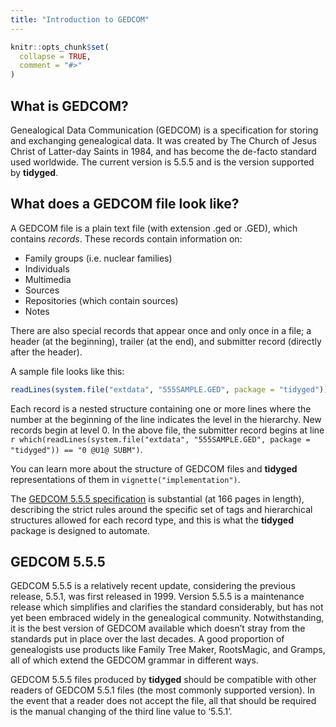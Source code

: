 ```yaml
---
title: "Introduction to GEDCOM"
---
```


```r
knitr::opts_chunk$set(
  collapse = TRUE,
  comment = "#>"
)
```

## What is GEDCOM?

Genealogical Data Communication (GEDCOM) is a specification for storing and exchanging genealogical data. It was created by The Church of Jesus Christ of Latter-day Saints in 1984, and has become the de-facto standard used worldwide. The current version is 5.5.5 and is the version supported by **tidyged**.

## What does a GEDCOM file look like?

A GEDCOM file is a plain text file (with extension .ged or .GED), which contains *records*. These records contain information on:

* Family groups (i.e. nuclear families)
* Individuals
* Multimedia
* Sources
* Repositories (which contain sources)
* Notes

There are also special records that appear once and only once in a file; a header (at the beginning), trailer (at the end), and submitter record (directly after the header).

A sample file looks like this:

```r
readLines(system.file("extdata", "555SAMPLE.GED", package = "tidyged"))
```

Each record is a nested structure containing one or more lines where the number at the beginning of the line indicates the level in the hierarchy. New records begin at level 0. In the above file, the submitter record begins at line `r which(readLines(system.file("extdata", "555SAMPLE.GED", package = "tidyged")) == "0 @U1@ SUBM")`.

You can learn more about the structure of GEDCOM files and **tidyged** representations of them in `vignette("implementation")`.

The [GEDCOM 5.5.5 specification](https://www.gedcom.org/gedcom.html) is substantial (at 166 pages in length), describing the strict rules around the specific set of tags and hierarchical structures allowed for each record type, and this is what the **tidyged** package is designed to automate.

## GEDCOM 5.5.5

GEDCOM 5.5.5 is a relatively recent update, considering the previous release, 5.5.1, was first released in 1999. Version 5.5.5 is a maintenance release which simplifies and clarifies the standard considerably, but has not yet been embraced widely in the genealogical community. Notwithstanding, it is the best version of GEDCOM available which doesn't stray from the standards put in place over the last decades. A good proportion of genealogists use products like Family Tree Maker, RootsMagic, and Gramps, all of which extend the GEDCOM grammar in different ways.

GEDCOM 5.5.5 files produced by **tidyged** should be compatible with other readers of GEDCOM 5.5.1 files (the most commonly supported version). In the event that a reader does not accept the file, all that should be required is the manual changing of the third line value to '5.5.1'. 
